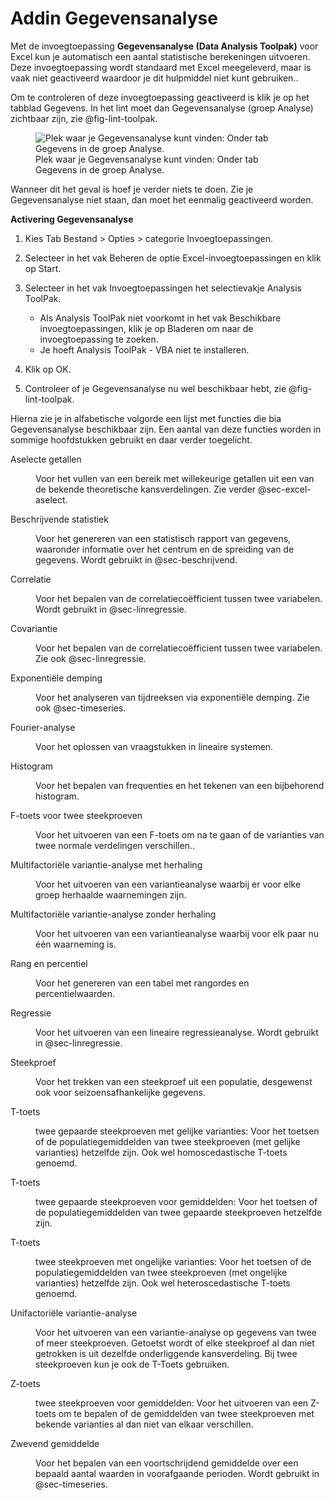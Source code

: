 # Addin Gegevensanalyse {#sec-analysis-toolpak}

Met de invoegtoepassing **Gegevensanalyse (Data Analysis Toolpak)** voor Excel kun je automatisch een aantal statistische berekeningen uitvoeren. Deze invoegtoepassing wordt standaard met Excel meegeleverd, maar is vaak niet geactiveerd waardoor je dit hulpmiddel niet kunt gebruiken..

Om te controleren of deze invoegtoepassing geactiveerd is klik je op het tabblad [Gegevens]{.uicontrol}. In het lint moet dan [Gegevensanalyse (groep Analyse)]{.uicontrol} zichtbaar zijn, zie @fig-lint-toolpak.

![Plek waar je Gegevensanalyse kunt vinden: Onder tab Gegevens in de groep Analyse.](images/app-toolpak/lint-toolpak.png){#fig-lint-toolpak}

Wanneer dit het geval is hoef je verder niets te doen. Zie je [Gegevensanalyse]{.uicontrol} niet staan, dan moet het eenmalig geactiveerd worden.

**Activering Gegevensanalyse**

1.  Kies [Tab Bestand \> Opties \> categorie Invoegtoepassingen]{.uicontrol}.

2.  Selecteer in het vak [Beheren]{.uicontrol} de optie [Excel-invoegtoepassingen]{.uicontrol} en klik op [Start]{.uicontrol}.

3.  Selecteer in het vak [Invoegtoepassingen]{.uicontrol} het selectievakje [Analysis ToolPak]{.uicontrol}.

    -   Als Analysis ToolPak niet voorkomt in het vak [Beschikbare invoegtoepassingen]{.uicontrol}, klik je op [Bladeren]{.uicontrol} om naar de invoegtoepassing te zoeken.
    -   Je hoeft [Analysis ToolPak - VBA]{.uicontrol} niet te installeren.

4.  Klik op [OK]{.uicontrol}.

5.  Controleer of je [Gegevensanalyse]{.uicontrol} nu wel beschikbaar hebt, zie @fig-lint-toolpak.

Hierna zie je in alfabetische volgorde een lijst met functies die bia [Gegevensanalyse]{.uicontrol} beschikbaar zijn. Een aantal van deze functies worden in sommige hoofdstukken gebruikt en daar verder toegelicht.

Aselecte getallen

:   Voor het vullen van een bereik met willekeurige getallen uit een van de bekende theoretische kansverdelingen. Zie verder @sec-excel-aselect.

Beschrijvende statistiek

:   Voor het genereren van een statistisch rapport van gegevens, waaronder informatie over het centrum en de spreiding van de gegevens. Wordt gebruikt in @sec-beschrijvend.

Correlatie

:   Voor het bepalen van de correlatiecoëfficient tussen twee variabelen. Wordt gebruikt in @sec-linregressie.

Covariantie

:   Voor het bepalen van de correlatiecoëfficient tussen twee variabelen. Zie ook @sec-linregressie.

Exponentiële demping

:   Voor het analyseren van tijdreeksen via exponentiële demping. Zie ook @sec-timeseries.

Fourier-analyse

:   Voor het oplossen van vraagstukken in lineaire systemen.

Histogram

:   Voor het bepalen van frequenties en het tekenen van een bijbehorend histogram.

F-toets voor twee steekproeven

:   Voor het uitvoeren van een F-toets om na te gaan of de varianties van twee normale verdelingen verschillen..

Multifactoriële variantie-analyse met herhaling

:   Voor het uitvoeren van een variantieanalyse waarbij er voor elke groep herhaalde waarnemingen zijn.

Multifactoriële variantie-analyse zonder herhaling

:   Voor het uitvoeren van een variantieanalyse waarbij voor elk paar nu één waarneming is.

Rang en percentiel

:   Voor het genereren van een tabel met rangordes en percentielwaarden.

Regressie

:   Voor het uitvoeren van een lineaire regressieanalyse. Wordt gebruikt in @sec-linregressie.

Steekproef

:   Voor het trekken van een steekproef uit een populatie, desgewenst ook voor seizoensafhankelijke gegevens.

T-toets

:   twee gepaarde steekproeven met gelijke varianties: Voor het toetsen of de populatiegemiddelden van twee steekproeven (met gelijke varianties) hetzelfde zijn. Ook wel homoscedastische T-toets genoemd.

T-toets

:   twee gepaarde steekproeven voor gemiddelden: Voor het toetsen of de populatiegemiddelden van twee gepaarde steekproeven hetzelfde zijn.

T-toets

:   twee steekproeven met ongelijke varianties: Voor het toetsen of de populatiegemiddelden van twee steekproeven (met ongelijke varianties) hetzelfde zijn. Ook wel heteroscedastische T-toets genoemd.

Unifactoriële variantie-analyse

:   Voor het uitvoeren van een variantie-analyse op gegevens van twee of meer steekproeven. Getoetst wordt of elke steekproef al dan niet getrokken is uit dezelfde onderliggende kansverdeling. Bij twee steekproeven kun je ook de T-Toets gebruiken.

Z-toets

:   twee steekproeven voor gemiddelden: Voor het uitvoeren van een Z-toets om te bepalen of de gemiddelden van twee steekproeven met bekende varianties al dan niet van elkaar verschillen.

Zwevend gemiddelde

:   Voor het bepalen van een voortschrijdend gemiddelde over een bepaald aantal waarden in voorafgaande perioden. Wordt gebruikt in @sec-timeseries.
